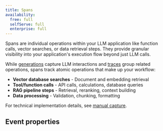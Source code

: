 ```yaml
---
title: Spans
availability:
  free: full
  selfServe: full
  enterprise: full
---
```



Spans are individual operations within your LLM application like function calls, vector searches, or data retrieval steps. They provide granular visibility into your application's execution flow beyond just LLM calls.

While [generations](/docs/llm-analytics/generations) capture LLM interactions and [traces](/docs/llm-analytics/traces) group related operations, spans track atomic operations that make up your workflow:

- **Vector database searches** - Document and embedding retrieval
- **Tool/function calls** - API calls, calculations, database queries  
- **RAG pipeline steps** - Retrieval, reranking, context building
- **Data processing** - Validation, chunking, formatting

For technical implementation details, see [manual capture](/docs/llm-analytics/manual-capture).

## Event properties

<SpanEvent />